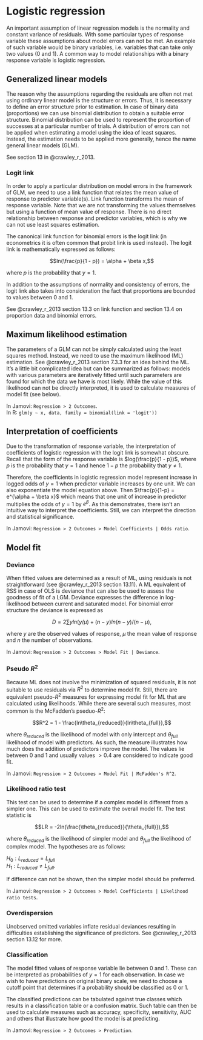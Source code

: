 # Logistic regression

An important assumption of linear regression models is the normality and constant variance of residuals. With some particular types of response variable these assumptions about model errors can not be met. An example of such variable would be binary variables, i.e. variables that can take only two values ($0$ and $1$). A common way to model relationships with a binary response variable is logistic regression.

## Generalized linear models

The reason why the assumptions regarding the residuals are often not met using ordinary linear model is the structure or errors. Thus, it is necessary to define an error structure prior to estimation. In case of binary data (proportions) we can use binomial distribution to obtain a suitable error structure. Binomial distribution can be used to represent the proportion of successes at a particular number of trials. A distribution of errors can not be applied when estimating a model using the idea of least squares. Instead, the estimation needs to be applied more generally, hence the name general linear models (GLM). 

See section 13 in @crawley_r_2013.

### Logit link

In order to apply a particular distribution on model errors in the framework of GLM, we need to use a link function that relates the mean value of response to predictor variable(s). Link function transforms the mean of response variable. Note that we are not transforming the values themselves but using a function of mean value of response.  There is no direct relationship between response and predictor variables, which is why we can not use least squares estimation.

The canonical link function for binomial errors is the logit link (in econometrics it is often common that probit link is used instead). The logit link is mathematically expressed as follows:

$$ln(\frac{p}{1 - p}) = \alpha + \beta x,$$

where $p$ is the probability that $y = 1$.

In addition to the assumptions of normality and consistency of errors, the logit link also takes into consideration the fact that proportions are bounded to values between 0 and 1.

See @crawley_r_2013 section 13.3 on link function and section 13.4 on proportion data and binomial errors.

## Maximum likelihood estimation

The parameters of a GLM can not be simply calculated using the least squares method. Instead, we need to use the maximum likelihood (ML) estimation. See @crawley_r_2013 section 7.3.3 for an idea behind the ML. It's a little bit complicated idea but can be summarized as follows: models with various parameters are iteratively fitted until such parameters are found for which the data we have is most likely.  While the value of this likelihood can not be directly interpreted, it is used to calculate measures of model fit (see below).

In Jamovi: `Regression > 2 Outcomes `.  
In R: `glm(y ~ x, data, family = binomial(link = 'logit'))`

## Interpretation of coefficients

Due to the transformation of response variable, the interpretation of coefficients of logistic regression with the logit link is somewhat obscure. Recall that the form of the response variable is $log(\frac{p}{1 - p})$, where $p$ is the probability that $y = 1$ and hence $1-p$ the probability that $y \neq 1$. 

Therefore, the coefficients in logistic regression model represent increase in logged odds of $y=1$ when predictor variable increases by one unit. We can also exponentiate the model equation above. Then $\frac{p}{1-p} = e^{\alpha + \beta x}$ which means that one unit of increase in predictor multiplies the odds of $y = 1$ by $e^\beta$. As this demonstrates, there isn't an intuitive way to interpret the coefficients. Still, we can interpret the direction and statistical significance.

In Jamovi: `Regression > 2 Outcomes > Model Coefficients | Odds ratio `.

## Model fit

### Deviance

When fitted values are determined as a result of ML, using residuals is not straightforward (see @crawley_r_2013 section 13.11). A ML equivalent of RSS in case of OLS is deviance that can also be  used to assess the goodness of fit of a LGM. Deviance expresses the difference in log-likelihood between current and saturated model. For binomial error structure the deviance is expressed as 

$$D = 2 \sum y ln(y/\mu) + (n - y) ln(n - y) / (n - \mu),$$

where $y$ are the observed values of response, $\mu$ the mean value of response and $n$ the number of observations.

In Jamovi: `Regression > 2 Outcomes > Model Fit | Deviance `.

### Pseudo $R^2$

Because ML does not involve the minimization of squared residuals, it is not suitable to use residuals via $R^2$ to determine model fit. Still, there are equivalent pseudo-$R^2$ measures for expressing model fit for ML that are calculated using likelihoods. While there are several such measures, most common is the McFadden's pseduo-$R^2$:

$$R^2 = 1 - \frac{ln\theta_{reduced}}{ln\theta_{full}},$$

where $\theta_{reduced}$ is the likelihood of model with only intercept and $\theta_{full}$ likelihood of model with predictors. As such, the measure illustrates how much does the addition of predictors improve the model. The values lie between 0 and 1 and usually values  $>0.4$ are considered to indicate good fit.

In Jamovi: `Regression > 2 Outcomes > Model Fit | McFadden's R^2 `.

### Likelihood ratio test

This test can be used to determine if a complex model is different from a simpler one. This can be used to estimate the overall model fit. The test statistic is

$$LR = -2ln(\frac{\theta_{reduced}}{\theta_{full}}),$$

where $\theta_{reduced}$ is the likelihood of simpler model and $\theta_{full}$ the likelihood of complex model. The hypotheses are as follows:

$H_0: L_{reduced} = L_{full}$  
$H_1: L_{reduced} \neq L_{full}.$

If difference can not be shown, then the simpler model should be preferred. 

In Jamovi: `Regression > 2 Outcomes > Model Coefficients | Likelihood ratio tests `.

### Overdispersion

Unobserved omitted variables inflate residual deviances resulting in difficulties establishing the significance of predictors. See @crawley_r_2013 section 13.12 for more.

### Classification

The model fitted values of response variable lie between 0 and 1. These can be interpreted as probabilities of $y = 1$ for each observation. In case we wish to have predictions on original binary scale, we need to choose a cutoff point that determines if a probability should be classified as 0 or 1. 

The classified predictions can be tabulated against true classes which results in a classification table or a confusion matrix. Such table can then be used to calculate measures such as accuracy, specificity, sensitivity, AUC and others that illustrate how good the model is at predicting.

In Jamovi: `Regression > 2 Outcomes > Prediction`.
